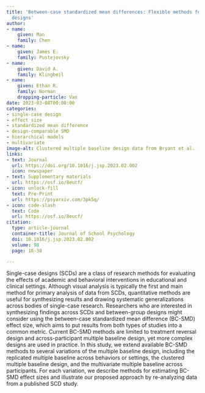 ```yaml
---
title: 'Between-case standardized mean differences: Flexible methods for single-case
  designs'
author:
- name:
    given: Man
    family: Chen
- name:
    given: James E.
    family: Pustejovsky
- name:
    given: David A.
    family: Klingbeil
- name:
    given: Ethan R.
    family: Norman
    dropping-particle: Van
date: 2023-03-08T00:00:00
categories:
- single-case design
- effect size
- standardized mean difference
- design-comparable SMD
- hierarchical models
- multivariate
image-alt: Clustered multiple baseline design data from Bryant et al. (2018)
links:
- text: Journal
  url: https://doi.org/10.1016/j.jsp.2023.02.002
  icon: newspaper
- text: Supplementary materials
  url: https://osf.io/8eucf/
- icon: unlock-fill
  text: Pre-Print
  url: https://psyarxiv.com/3pk5q/
- icon: code-slash
  text: Code
  url: https://osf.io/8eucf/
citation:
  type: article-journal
  container-title: Journal of School Psychology
  doi: 10.1016/j.jsp.2023.02.002
  volume: 98
  page: 16-38

---
```



Single-case designs (SCDs) are a class of research methods for evaluating the effects of academic and behavioral interventions in educational and clinical settings. Although visual analysis is typically the first and main method for primary analysis of data from SCDs, quantitative methods are useful for synthesizing results and drawing systematic generalizations across bodies of single-case research. Researchers who are interested in synthesizing findings across SCDs and between-group designs might consider using the between-case standardized mean difference (BC-SMD) effect size, which aims to put results from both types of studies into a common metric. Current BC-SMD methods are limited to treatment reversal design and across-participant multiple baseline design, yet more complex designs are used in practice. In this study, we extend available BC-SMD methods to several variations of the multiple baseline design, including the replicated multiple baseline across behaviors or settings, the clustered multiple baseline design, and the multivariate multiple baseline across participants. For each variation, we describe methods for estimating BC-SMD effect sizes and illustrate our proposed approach by re-analyzing data from a published SCD study.


